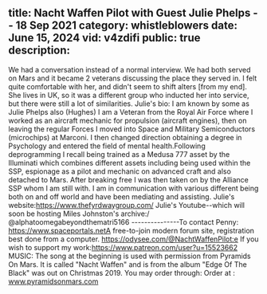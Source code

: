 title: Nacht Waffen Pilot with Guest Julie Phelps -- 18 Sep 2021
category: whistleblowers
date: June 15, 2024
vid: v4zdifi
public: true
description:
---
We had a conversation instead of a normal interview. We had both served on Mars and it became 2 veterans discussing the place they served in. I felt quite comfortable with her, and didn't seem to shift alters [from my end]. She lives in UK, so it was a different group who inducted her into service, but there were still a lot of similarities.
Julie's bio:
I am known by some as Julie Phelps also (Hughes) I am a Veteran from the Royal Air Force where I worked as an aircraft mechanic for propulsion (aircraft engines), then on leaving the regular Forces I moved into Space and Military Semiconductors (microchips) at Marconi. I then changed direction obtaining a degree in Psychology and entered the field of mental health.Following deprogramming I recall being trained as a Medusa 777 asset by the Illuminati which combines different assets including being used within the SSP, espionage as a pilot and mechanic on advanced craft and also detached to Mars. After breaking free I was then taken on by the Alliance SSP whom I am still with. I am in communication with various different being both on and off world and have been mediating and assisting.
Julie's website:https://www.thefyrdwaygroup.com/
Julie's Youtube--which will soon be hosting Miles Johnston's archive:/ @alphatoomegabeyondthematri5166
---------------To contact Penny:
https://www.spaceportals.net​​​​A free-to-join modern forum site, registration best done from a computer.
https://odysee.com/@NachtWaffenPilot:e
If you wish to support my work:https://www.patreon.com/user?u=15523662
MUSIC:
The song at the beginning is used with permission from Pyramids On Mars.
It is called "Nacht Waffen" and is from the album "Edge Of The Black" was out on Christmas 2019.
You may order through:
Order at : www.pyramidsonmars.com
